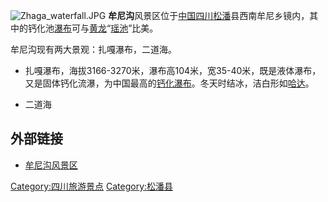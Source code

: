 [[File:Zhaga_waterfall.JPG|thumb]]
'''牟尼沟'''风景区位于[[中国|中国]][[四川|四川]][[松潘|松潘]]县西南牟尼乡镜内，其中的钙化池[[瀑布|瀑布]]可与[[黄龙风景名胜区|黄龙]]“[[瑶池|瑶池]]”比美。

牟尼沟现有两大景观：扎嘎瀑布，二道海。

*扎嘎瀑布，海拔3166-3270米，瀑布高104米，宽35-40米，既是液体瀑布，又是固体钙化流瀑，为中国最高的[[钙化瀑布|钙化瀑布]]。冬天时结冰，洁白形如[[哈达|哈达]]。

*二道海

== 外部链接 ==

*[http://www.dreams-travel.com/sc/sc_jzg/jzg_mngfj.htm 牟尼沟风景区]

{{sichuan-stub}}

[[Category:四川旅游景点|Category:四川旅游景点]]
[[Category:松潘县|Category:松潘县]]